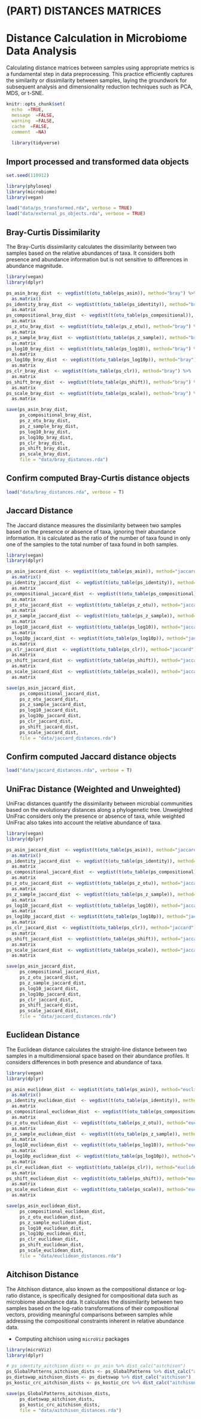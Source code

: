 # (PART) DISTANCES MATRICES {-}

# Distance Calculation in Microbiome Data Analysis
Calculating distance matrices between samples using appropriate metrics is a fundamental step in data preprocessing. This practice efficiently captures the similarity or dissimilarity between samples, laying the groundwork for subsequent analysis and dimensionality reduction techniques such as PCA, MDS, or t-SNE.

```r
knitr::opts_chunk$set(
  echo  =TRUE,
  message  =FALSE,
  warning  =FALSE,
  cache  =FALSE,
  comment  =NA)
  
  library(tidyverse)

```


## Import processed and transformed data objects
```r
set.seed(110912)

library(phyloseq)
library(microbiome)
library(vegan)

load("data/ps_transformed.rda", verbose = TRUE)
load("data/external_ps_objects.rda", verbose = TRUE)
```


## Bray-Curtis Dissimilarity
The Bray-Curtis dissimilarity calculates the dissimilarity between two samples based on the relative abundances of taxa. It considers both presence and abundance information but is not sensitive to differences in abundance magnitude.

```r
library(vegan)
library(dplyr)

ps_asin_bray_dist  <- vegdist(t(otu_table(ps_asin)), method="bray") %>%
  as.matrix()
ps_identity_bray_dist  <- vegdist(t(otu_table(ps_identity)), method="bray") %>%
  as.matrix 
ps_compositional_bray_dist  <- vegdist(t(otu_table(ps_compositional)), method="bray") %>%
  as.matrix 
ps_z_otu_bray_dist  <- vegdist(t(otu_table(ps_z_otu)), method="bray") %>%
  as.matrix 
ps_z_sample_bray_dist  <- vegdist(t(otu_table(ps_z_sample)), method="bray") %>%
  as.matrix 
ps_log10_bray_dist  <- vegdist(t(otu_table(ps_log10)), method="bray") %>%
  as.matrix 
ps_log10p_bray_dist  <- vegdist(t(otu_table(ps_log10p)), method="bray") %>%
  as.matrix 
ps_clr_bray_dist  <- vegdist(t(otu_table(ps_clr)), method="bray") %>%
  as.matrix 
ps_shift_bray_dist  <- vegdist(t(otu_table(ps_shift)), method="bray") %>%
  as.matrix 
ps_scale_bray_dist  <- vegdist(t(otu_table(ps_scale)), method="bray") %>%
  as.matrix 

save(ps_asin_bray_dist, 
     ps_compositional_bray_dist, 
     ps_z_otu_bray_dist, 
     ps_z_sample_bray_dist, 
     ps_log10_bray_dist, 
     ps_log10p_bray_dist, 
     ps_clr_bray_dist, 
     ps_shift_bray_dist, 
     ps_scale_bray_dist, 
     file = "data/bray_distances.rda")
```


## Confirm computed Bray-Curtis distance objects
```r
load("data/bray_distances.rda", verbose = T)

```


## Jaccard Distance
The Jaccard distance measures the dissimilarity between two samples based on the presence or absence of taxa, ignoring their abundance information. It is calculated as the ratio of the number of taxa found in only one of the samples to the total number of taxa found in both samples.

```r
library(vegan)
library(dplyr)

ps_asin_jaccard_dist  <- vegdist(t(otu_table(ps_asin)), method="jaccard") %>%
  as.matrix()
ps_identity_jaccard_dist  <- vegdist(t(otu_table(ps_identity)), method="jaccard") %>%
  as.matrix 
ps_compositional_jaccard_dist  <- vegdist(t(otu_table(ps_compositional)), method="jaccard") %>%
  as.matrix 
ps_z_otu_jaccard_dist  <- vegdist(t(otu_table(ps_z_otu)), method="jaccard") %>%
  as.matrix 
ps_z_sample_jaccard_dist  <- vegdist(t(otu_table(ps_z_sample)), method="jaccard") %>%
  as.matrix 
ps_log10_jaccard_dist  <- vegdist(t(otu_table(ps_log10)), method="jaccard") %>%
  as.matrix 
ps_log10p_jaccard_dist  <- vegdist(t(otu_table(ps_log10p)), method="jaccard") %>%
  as.matrix 
ps_clr_jaccard_dist  <- vegdist(t(otu_table(ps_clr)), method="jaccard") %>%
  as.matrix 
ps_shift_jaccard_dist  <- vegdist(t(otu_table(ps_shift)), method="jaccard") %>%
  as.matrix 
ps_scale_jaccard_dist  <- vegdist(t(otu_table(ps_scale)), method="jaccard") %>%
  as.matrix 

save(ps_asin_jaccard_dist, 
     ps_compositional_jaccard_dist, 
     ps_z_otu_jaccard_dist, 
     ps_z_sample_jaccard_dist, 
     ps_log10_jaccard_dist, 
     ps_log10p_jaccard_dist, 
     ps_clr_jaccard_dist, 
     ps_shift_jaccard_dist, 
     ps_scale_jaccard_dist, 
     file = "data/jaccard_distances.rda")
```

## Confirm computed Jaccard distance objects
```r
load("data/jaccard_distances.rda", verbose = T)

```


## UniFrac Distance (Weighted and Unweighted)
UniFrac distances quantify the dissimilarity between microbial communities based on the evolutionary distances along a phylogenetic tree. Unweighted UniFrac considers only the presence or absence of taxa, while weighted UniFrac also takes into account the relative abundance of taxa.


```r
library(vegan)
library(dplyr)

ps_asin_jaccard_dist  <- vegdist(t(otu_table(ps_asin)), method="jaccard") %>%
  as.matrix()
ps_identity_jaccard_dist  <- vegdist(t(otu_table(ps_identity)), method="jaccard") %>%
  as.matrix 
ps_compositional_jaccard_dist  <- vegdist(t(otu_table(ps_compositional)), method="jaccard") %>%
  as.matrix 
ps_z_otu_jaccard_dist  <- vegdist(t(otu_table(ps_z_otu)), method="jaccard") %>%
  as.matrix 
ps_z_sample_jaccard_dist  <- vegdist(t(otu_table(ps_z_sample)), method="jaccard") %>%
  as.matrix 
ps_log10_jaccard_dist  <- vegdist(t(otu_table(ps_log10)), method="jaccard") %>%
  as.matrix 
ps_log10p_jaccard_dist  <- vegdist(t(otu_table(ps_log10p)), method="jaccard") %>%
  as.matrix 
ps_clr_jaccard_dist  <- vegdist(t(otu_table(ps_clr)), method="jaccard") %>%
  as.matrix 
ps_shift_jaccard_dist  <- vegdist(t(otu_table(ps_shift)), method="jaccard") %>%
  as.matrix 
ps_scale_jaccard_dist  <- vegdist(t(otu_table(ps_scale)), method="jaccard") %>%
  as.matrix 

save(ps_asin_jaccard_dist, 
     ps_compositional_jaccard_dist, 
     ps_z_otu_jaccard_dist, 
     ps_z_sample_jaccard_dist, 
     ps_log10_jaccard_dist, 
     ps_log10p_jaccard_dist, 
     ps_clr_jaccard_dist, 
     ps_shift_jaccard_dist, 
     ps_scale_jaccard_dist, 
     file = "data/jaccard_distances.rda")

```


## Euclidean Distance
The Euclidean distance calculates the straight-line distance between two samples in a multidimensional space based on their abundance profiles. It considers differences in both presence and abundance of taxa.

```r
library(vegan)
library(dplyr)

ps_asin_euclidean_dist  <- vegdist(t(otu_table(ps_asin)), method="euclidean") %>%
  as.matrix()
ps_identity_euclidean_dist  <- vegdist(t(otu_table(ps_identity)), method="euclidean") %>%
  as.matrix 
ps_compositional_euclidean_dist  <- vegdist(t(otu_table(ps_compositional)), method="euclidean") %>%
  as.matrix 
ps_z_otu_euclidean_dist  <- vegdist(t(otu_table(ps_z_otu)), method="euclidean") %>%
  as.matrix 
ps_z_sample_euclidean_dist  <- vegdist(t(otu_table(ps_z_sample)), method="euclidean") %>%
  as.matrix 
ps_log10_euclidean_dist  <- vegdist(t(otu_table(ps_log10)), method="euclidean") %>%
  as.matrix 
ps_log10p_euclidean_dist  <- vegdist(t(otu_table(ps_log10p)), method="euclidean") %>%
  as.matrix 
ps_clr_euclidean_dist  <- vegdist(t(otu_table(ps_clr)), method="euclidean") %>%
  as.matrix 
ps_shift_euclidean_dist  <- vegdist(t(otu_table(ps_shift)), method="euclidean") %>%
  as.matrix 
ps_scale_euclidean_dist  <- vegdist(t(otu_table(ps_scale)), method="euclidean") %>%
  as.matrix 

save(ps_asin_euclidean_dist, 
     ps_compositional_euclidean_dist, 
     ps_z_otu_euclidean_dist, 
     ps_z_sample_euclidean_dist, 
     ps_log10_euclidean_dist, 
     ps_log10p_euclidean_dist, 
     ps_clr_euclidean_dist, 
     ps_shift_euclidean_dist, 
     ps_scale_euclidean_dist, 
     file = "data/euclidean_distances.rda")

```


## Aitchison Distance
The Aitchison distance, also known as the compositional distance or log-ratio distance, is specifically designed for compositional data such as microbiome abundance data. It calculates the dissimilarity between two samples based on the log-ratio transformations of their compositional vectors, providing meaningful comparisons between samples while addressing the compositional constraints inherent in relative abundance data.

- Computing aitchison using `microViz` packages

```r
library(microViz)
library(dplyr)

# ps_identity_aitchison_dists <- ps_asin %>% dist_calc("aitchison")
ps_GlobalPatterns_aitchison_dists <- ps_GlobalPatterns %>% dist_calc("aitchison")
ps_dietswap_aitchison_dists <- ps_dietswap %>% dist_calc("aitchison")
ps_kostic_crc_aitchison_dists <- ps_kostic_crc %>% dist_calc("aitchison")

save(ps_GlobalPatterns_aitchison_dists, 
     ps_dietswap_aitchison_dists, 
     ps_kostic_crc_aitchison_dists, 
     file = "data/aitchison_distances.rda")

```



